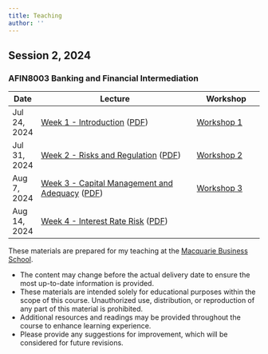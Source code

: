```yaml
---
title: Teaching
author: ''
---
```



<!-- ::: {#AFIN8003-2024S2}
::: -->
## Session 2, 2024

### AFIN8003 Banking and Financial Intermediation

| Date         | Lecture                                                                                                                  | Workshop                                           |
|--------------|--------------------------------------------------------------------------------------------------------------------------|----------------------------------------------------|
| Jul 24, 2024 | [Week 1 - Introduction](./AFIN8003/2024S2/Week1/index.qmd) ([PDF](./AFIN8003/2024S2/Week1/Week1.pdf))                    | [Workshop 1](./AFIN8003/2024S2/Week1/workshop.qmd) |
| Jul 31, 2024 | [Week 2 - Risks and Regulation](./AFIN8003/2024S2/Week2/index.qmd) ([PDF](./AFIN8003/2024S2/Week2/Week2.pdf))            | [Workshop 2](./AFIN8003/2024S2/Week2/workshop.qmd) |
| Aug 7, 2024  | [Week 3 - Capital Management and Adequacy](./AFIN8003/2024S2/Week3/index.qmd) ([PDF](./AFIN8003/2024S2/Week3/Week3.pdf)) | [Workshop 3](./AFIN8003/2024S2/Week3/workshop.qmd) |
| Aug 14, 2024 | [Week 4 - Interest Rate Risk](./AFIN8003/2024S2/Week4/index.qmd) ([PDF](./AFIN8003/2024S2/Week4/Week4.pdf))              |                                                    |



::: {.callout-note}
These materials are prepared for my teaching at the [Macquarie Business School](https://www.mq.edu.au/macquarie-business-school).

- The content may change before the actual delivery date to ensure the most up-to-date information is provided.
- These materials are intended solely for educational purposes within the scope of this course. Unauthorized use, distribution, or reproduction of any part of this material is prohibited.
- Additional resources and readings may be provided throughout the course to enhance learning experience.
- Please provide any suggestions for improvement, which will be considered for future revisions.
:::
